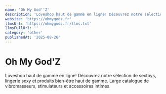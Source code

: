 ```yaml
---
name: 'Oh My God''Z'
description: 'Loveshop haut de gamme en ligne! Découvrez notre sélection de sextoys, lingerie sexy et produits bien-être haut de gamme. Large catalogue de vibromasseurs, stimulateurs et accessoires intimes.'
website: 'https://ohmygodz.fr'
llmsUrl: 'https://ohmygodz.fr/llms.txt'
llmsFullUrl: ''
category: 'other'
publishedAt: '2025-08-26'
---
```


# Oh My God'Z

Loveshop haut de gamme en ligne! Découvrez notre sélection de sextoys, lingerie sexy et produits bien-être haut de gamme. Large catalogue de vibromasseurs, stimulateurs et accessoires intimes.
